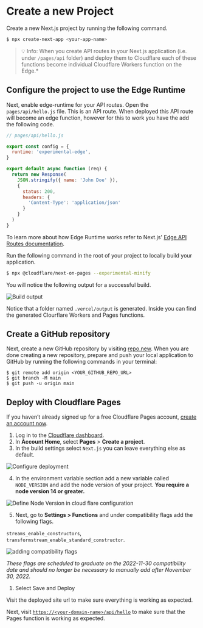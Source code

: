
<GA />

# Create a new Project

Create a new Next.js project by running the following command. 

```sh
$ npx create-next-app <your-app-name>
```

> 💡 Info: When you create API routes in your Next.js application (i.e. under `/pages/api` folder) and deploy them to Cloudflare each of these functions become individual Cloudflare Workers function on the Edge.* 


## Configure the project to use the Edge Runtime

Next, enable edge-runtime for your API routes. Open the `pages/api/hello.js` file. This is an API route. When deployed this API route will become an edge function, however for this to work you have the add the following code. 

```jsx
// pages/api/hello.js

export const config = {
  runtime: 'experimental-edge',
}

export default async function (req) {
  return new Response(
    JSON.stringify({ name: 'John Doe' }),
    {
      status: 200,
      headers: {
        'Content-Type': 'application/json'
      }
    }
  )
}
```

To learn more about how Edge Runtime works refer to Next.js' [Edge API Routes documentation](https://nextjs.org/docs/api-routes/edge-api-routes). 

Run the following command in the root of your project to locally build your application. 

```bash
$ npx @cloudflare/next-on-pages --experimental-minify
```

You will notice the following output for a successful build.

![Build output](https://workshop-shadid.s3.amazonaws.com/cf-workshop/build-output.png)

Notice that a folder named `.vercel/output` is generated. Inside you can find the generated Clourflare Workers and Pages functions.


## Create a GitHub repository

Next, create a new GitHub repository by visiting [repo.new](https://repo.new/). When you are done creating a new repository, prepare and push your local application to GitHub by running the following commands in your terminal:

```
$ git remote add origin <YOUR_GITHUB_REPO_URL>
$ git branch -M main
$ git push -u origin main

```

## Deploy with Cloudflare Pages

If you haven’t already signed up for a free Cloudflare Pages account, [create an account now](https://dash.cloudflare.com/pages).

1. Log in to the [Cloudflare dashboard](https://dash.cloudflare.com/).
1. In **Account Home**, select **Pages** > **Create a project**.
1. In the build settings select `Next.js` you can leave everything else as default.


![Configure deployment](https://workshop-shadid.s3.amazonaws.com/cf-workshop/configure-build.png)

4. In the environment variable section add a new variable called `NODE_VERSION` and add the node version of your project. **You require a node version 14 or greater.**

![Define Node Version in cloud flare configuration](https://workshop-shadid.s3.amazonaws.com/cf-workshop/node_version.png)

5. Next, go to **Settings > Functions** and under compatibility flags add the following flags.

`streams_enable_constructors`, `transformstream_enable_standard_constructor`. 

![adding compatibility flags](https://workshop-shadid.s3.amazonaws.com/cf-workshop/compatibility.png)

*These flags are scheduled to graduate on the 2022-11-30 compatibility date and should no longer be necessary to manually add after November 30, 2022.*

1. Select Save and Deploy

Visit the deployed site url to make sure everything is working as expected.

Next, visit [`https://<your-domain-name>/api/hello`](https://with-cloudflare-nextjs.pages.dev/api/hello) to make sure that the Pages function is working as expected. 